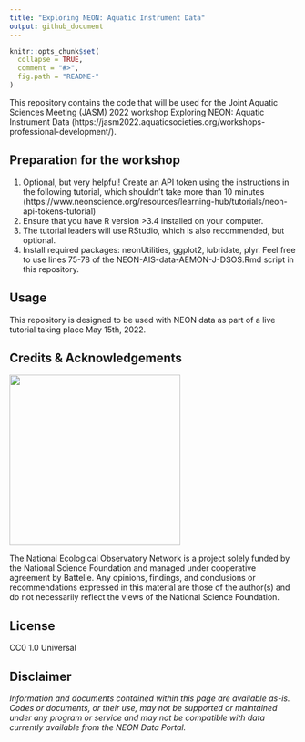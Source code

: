 ```yaml
---
title: "Exploring NEON: Aquatic Instrument Data"
output: github_document
---
```


<!-- README.md is generated from README.Rmd. Please edit that file -->

```r
knitr::opts_chunk$set(
  collapse = TRUE,
  comment = "#>",
  fig.path = "README-"
)

```
<!-- ****** Description ****** -->

This repository contains the code that will be used for the Joint Aquatic Sciences Meeting (JASM) 2022 workshop Exploring NEON: Aquatic Instrument Data (https://jasm2022.aquaticsocieties.org/workshops-professional-development/).

<!-- ****** Usage ****** -->
## Preparation for the workshop
1. Optional, but very helpful! Create an API token using the instructions in the following tutorial, which shouldn't take more than 10 minutes (https://www.neonscience.org/resources/learning-hub/tutorials/neon-api-tokens-tutorial)
2. Ensure that you have R version >3.4 installed on your computer. 
3. The tutorial leaders will use RStudio, which is also recommended, but optional.
4. Install required packages: neonUtilities, ggplot2, lubridate, plyr. Feel free to use lines 75-78 of the NEON-AIS-data-AEMON-J-DSOS.Rmd script in this repository.

<!-- ****** Usage ****** -->
## Usage
This repository is designed to be used with NEON data as part of a live tutorial taking place May 15th, 2022.

<!-- ****** Acknowledgements ****** -->
## Credits & Acknowledgements

<!-- HTML tags to produce image, resize, add hyperlink. -->
<!-- ONLY WORKS WITH HTML or GITHUB documents -->
<a href="http://www.neonscience.org/">
<img src="logo.png" width="300px" />
</a>

<!-- Acknowledgements text -->
The National Ecological Observatory Network is a project solely funded by the National Science Foundation and managed under cooperative agreement by Battelle. Any opinions, findings, and conclusions or recommendations expressed in this material are those of the author(s) and do not necessarily reflect the views of the National Science Foundation.



<!-- ****** License ****** -->
## License

CC0 1.0 Universal



<!-- ****** Disclaimer ****** -->
## Disclaimer

*Information and documents contained within this page are available as-is. Codes or documents, or their use, may not be supported or maintained under any program or service and may not be compatible with data currently available from the NEON Data Portal.*